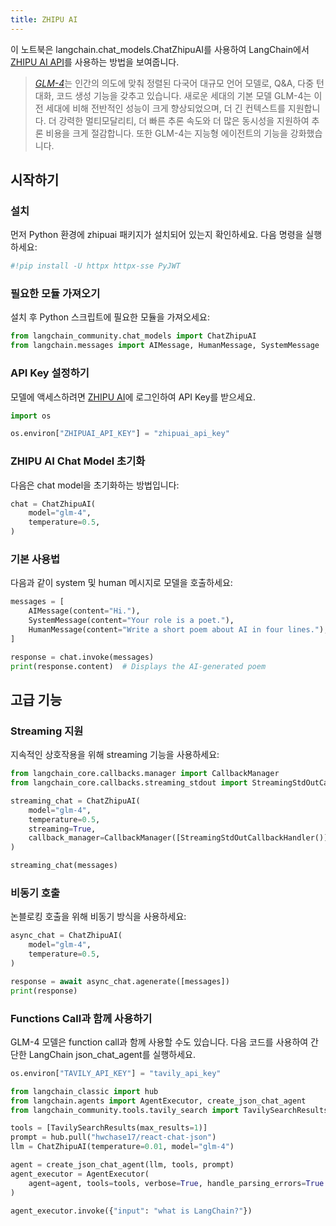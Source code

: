 ```yaml
---
title: ZHIPU AI
---
```


이 노트북은 langchain.chat_models.ChatZhipuAI를 사용하여 LangChain에서 [ZHIPU AI API](https://open.bigmodel.cn/dev/api)를 사용하는 방법을 보여줍니다.

>[*GLM-4*](https://open.bigmodel.cn/)는 인간의 의도에 맞춰 정렬된 다국어 대규모 언어 모델로, Q&A, 다중 턴 대화, 코드 생성 기능을 갖추고 있습니다. 새로운 세대의 기본 모델 GLM-4는 이전 세대에 비해 전반적인 성능이 크게 향상되었으며, 더 긴 컨텍스트를 지원합니다. 더 강력한 멀티모달리티, 더 빠른 추론 속도와 더 많은 동시성을 지원하여 추론 비용을 크게 절감합니다. 또한 GLM-4는 지능형 에이전트의 기능을 강화했습니다.

## 시작하기

### 설치

먼저 Python 환경에 zhipuai 패키지가 설치되어 있는지 확인하세요. 다음 명령을 실행하세요:

```python
#!pip install -U httpx httpx-sse PyJWT
```

### 필요한 모듈 가져오기

설치 후 Python 스크립트에 필요한 모듈을 가져오세요:

```python
from langchain_community.chat_models import ChatZhipuAI
from langchain.messages import AIMessage, HumanMessage, SystemMessage
```

### API Key 설정하기

모델에 액세스하려면 [ZHIPU AI](https://open.bigmodel.cn/login?redirect=%2Fusercenter%2Fapikeys)에 로그인하여 API Key를 받으세요.

```python
import os

os.environ["ZHIPUAI_API_KEY"] = "zhipuai_api_key"
```

### ZHIPU AI Chat Model 초기화

다음은 chat model을 초기화하는 방법입니다:

```python
chat = ChatZhipuAI(
    model="glm-4",
    temperature=0.5,
)
```

### 기본 사용법

다음과 같이 system 및 human 메시지로 모델을 호출하세요:

```python
messages = [
    AIMessage(content="Hi."),
    SystemMessage(content="Your role is a poet."),
    HumanMessage(content="Write a short poem about AI in four lines."),
]
```

```python
response = chat.invoke(messages)
print(response.content)  # Displays the AI-generated poem
```

## 고급 기능

### Streaming 지원

지속적인 상호작용을 위해 streaming 기능을 사용하세요:

```python
from langchain_core.callbacks.manager import CallbackManager
from langchain_core.callbacks.streaming_stdout import StreamingStdOutCallbackHandler
```

```python
streaming_chat = ChatZhipuAI(
    model="glm-4",
    temperature=0.5,
    streaming=True,
    callback_manager=CallbackManager([StreamingStdOutCallbackHandler()]),
)
```

```python
streaming_chat(messages)
```

### 비동기 호출

논블로킹 호출을 위해 비동기 방식을 사용하세요:

```python
async_chat = ChatZhipuAI(
    model="glm-4",
    temperature=0.5,
)
```

```python
response = await async_chat.agenerate([messages])
print(response)
```

### Functions Call과 함께 사용하기

GLM-4 모델은 function call과 함께 사용할 수도 있습니다. 다음 코드를 사용하여 간단한 LangChain json_chat_agent를 실행하세요.

```python
os.environ["TAVILY_API_KEY"] = "tavily_api_key"
```

```python
from langchain_classic import hub
from langchain.agents import AgentExecutor, create_json_chat_agent
from langchain_community.tools.tavily_search import TavilySearchResults

tools = [TavilySearchResults(max_results=1)]
prompt = hub.pull("hwchase17/react-chat-json")
llm = ChatZhipuAI(temperature=0.01, model="glm-4")

agent = create_json_chat_agent(llm, tools, prompt)
agent_executor = AgentExecutor(
    agent=agent, tools=tools, verbose=True, handle_parsing_errors=True
)
```

```python
agent_executor.invoke({"input": "what is LangChain?"})
```